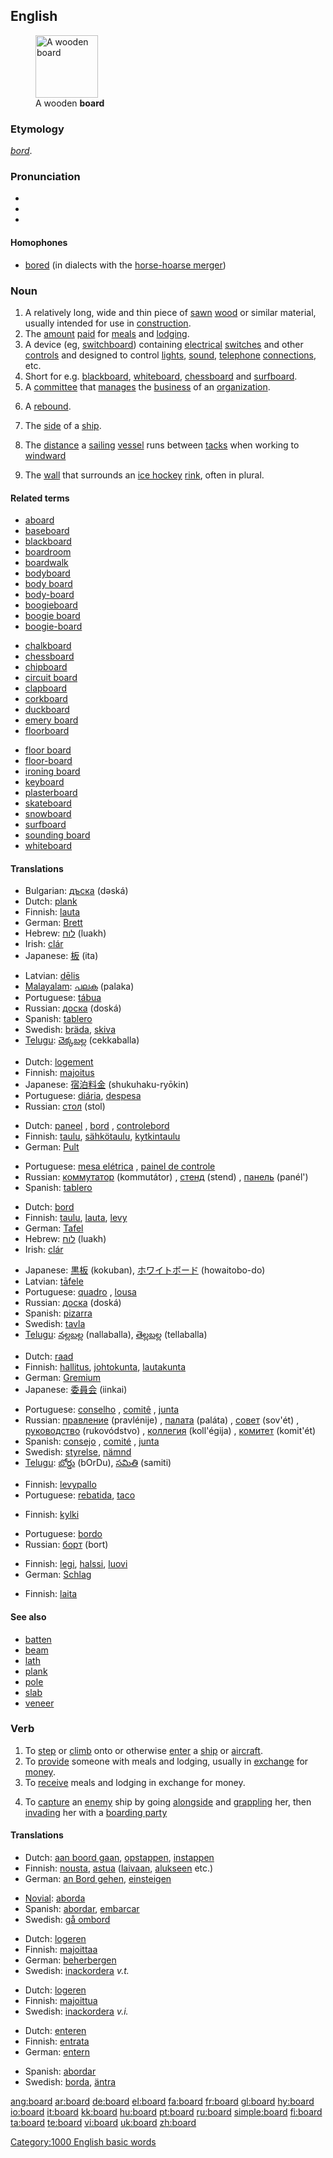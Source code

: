 {{wikipedia}}
==English==

{{rank|opposite|vast|isn't|974|board|associated|worse|safe}}
[[Image:board.agr.jpg|thumb|100px|A wooden '''board''']]

===Etymology===
{{OE.}} ''[[bord]]''.

===Pronunciation===
* {{audio|en-us-board.ogg|Audio US}}
* {{IPA|/bɔː(r)d/}}
* {{rhymes|ɔː(r)d}}

====Homophones====
* [[bored]] (in dialects with the [[w:English-language vowel changes before historic r#Horse-hoarse merger|horse-hoarse merger]])

===Noun===
{{en-noun}}

# A relatively long, wide and thin piece of [[saw|sawn]] [[wood]] or similar material, usually intended for use in [[construction]].
# The [[amount]] [[paid]] for [[meal]]s and [[lodging]].
# A device (eg, [[switchboard]]) containing [[electrical]] [[switch]]es and other [[control]]s and designed to control [[light]]s, [[sound]], [[telephone]] [[connection]]s, etc.
# Short for e.g. [[blackboard]], [[whiteboard]], [[chessboard]] and [[surfboard]].
# A [[committee]] that [[manage]]s the [[business]] of an [[organization]].
# {{context|basketball|colloquial}} A [[rebound]].
# {{nautical}} The [[side]] of a [[ship]].
# {{nautical}} The [[distance]] a [[sailing]] [[vessel]] runs between [[tack]]s when working to [[windward]]
# {{context|ice hockey}} The [[wall]] that surrounds an [[ice hockey]] [[rink]], often in plural.

====Related terms====
{{top3}}
*[[aboard]]
*[[baseboard]]
*[[blackboard]]
*[[boardroom]]
*[[boardwalk]]
*[[bodyboard]]
*[[body board]]
*[[body-board]]
*[[boogieboard]]
*[[boogie board]]
*[[boogie-board]]
{{mid3}}
*[[chalkboard]]
*[[chessboard]]
*[[chipboard]]
*[[circuit board]]
*[[clapboard]]
*[[corkboard]]
*[[duckboard]]
*[[emery board]]
*[[floorboard]]
{{mid3}}
*[[floor board]]
*[[floor-board]]
*[[ironing board]]
*[[keyboard]]
*[[plasterboard]]
*[[skateboard]]
*[[snowboard]]
*[[surfboard]]
*[[sounding board]]
*[[whiteboard]]
{{bottom}}

====Translations====
{{trans-top|piece of wood}}
*Bulgarian: [[дъска]] (dəská) {{f}}
*Dutch: [[plank]] {{f}}
*Finnish: [[lauta]]
*German: [[Brett]] {{n}}
*Hebrew: [[לוח]] (luakh) {{m}}
*Irish: [[clár]]
*Japanese: [[板]] (ita)
{{trans-mid}}
*Latvian: [[dēlis]] {{m}}
*[[Malayalam]]: [[പലക]] (palaka)
*Portuguese: [[tábua]]
*Russian: [[доска]] (doská) {{f}}
*Spanish: [[tablero]] {{m}}
*Swedish: [[bräda]], [[skiva]]
*[[Telugu]]: [[చెక్కబల్ల]] (cekkaballa)
{{trans-bottom}}

{{trans-top|amount paid for meals and lodging}}
*Dutch: [[logement]] {{n}}
*Finnish: [[majoitus]]
*Japanese: [[宿泊料金]] (shukuhaku-ryōkin)
*Portuguese: [[diária]], [[despesa]]
*Russian: [[стол]] (stol) {{m}}
{{trans-bottom}}

{{trans-top|device containing electrical switches}}
*Dutch: [[paneel]] {{n}}, [[bord]] {{n}}, [[controlebord]] {{n}}
*Finnish: [[taulu]], [[sähkötaulu]], [[kytkintaulu]]
*German: [[Pult]] {{n}}
{{trans-mid}}
*Portuguese: [[mesa elétrica]] {{f}}, [[painel de controle]] {{m}}
*Russian: [[коммутатор]] (kommutátor) {{m}}, [[стенд]] (stend) {{m}}, [[панель]] (panél') {{f}}
*Spanish: [[tablero]] {{m}}
{{trans-bottom}}

{{trans-top|blackboard, whiteboard etc}}
*Dutch: [[bord]] {{n}}
*Finnish: [[taulu]], [[lauta]], [[levy]]
*German: [[Tafel]] {{f}}
*Hebrew: [[לוח]] (luakh) {{m}}
*Irish: [[clár]]
{{trans-mid}}
*Japanese: [[黒板]] (kokuban), [[ホワイトボード]] (howaitobo-do)
*Latvian: [[tāfele]] {{f}}
*Portuguese: [[quadro]] {{m}}, [[lousa]] {{f}}
*Russian: [[доска]] (doská) {{f}}
*Spanish: [[pizarra]] {{f}}
*Swedish: [[tavla]]
*[[Telugu]]: [[నల్లబల్ల]] (nallaballa), [[తెల్లబల్ల]] (tellaballa)
{{trans-bottom}}

{{trans-top|committee}}
*Dutch: [[raad]] {{m}}
*Finnish: [[hallitus]], [[johtokunta]], [[lautakunta]]
*German: [[Gremium]] {{n}}
*Japanese: [[委員会]] (iinkai)
{{trans-mid}}
*Portuguese: [[conselho]] {{m}}, [[comitê]] {{m}}, [[junta]] {{f}}
*Russian: [[правление]] (pravlénije) {{n}}, [[палата]] (paláta) {{f}}, [[совет]] (sov'ét) {{m}}, [[руководство]] (rukovódstvo) {{n}}, [[коллегия]] (koll'égija) {{f}}, [[комитет]] (komit'ét) {{m}}
*Spanish: [[consejo]] {{m}}, [[comité]] {{m}}, [[junta]] {{f}}
*Swedish: [[styrelse]], [[nämnd]]
*[[Telugu]]: [[బోర్డు]] (bOrDu), [[సమితి]] (samiti)
{{trans-bottom}}

{{trans-top|basketball: a rebound}}
*Finnish: [[levypallo]]
*Portuguese: [[rebatida]], [[taco]]
{{trans-bottom}}

{{trans-top|side of a ship}}
*Finnish: [[kylki]]
{{trans-mid}}
*Portuguese: [[bordo]]
*Russian: [[борт]] (bort) {{m}}
{{trans-bottom}}

{{trans-top|nautical: a distance}}
*Finnish: [[legi]], [[halssi]], [[luovi]]
*German: [[Schlag]] {{m}}
{{trans-bottom}}

{{trans-top|wall surrounding ice hockey rink}}
*Finnish: [[laita]]
{{trans-bottom}}

====See also====
*[[batten]]
*[[beam]]
*[[lath]]
*[[plank]]
*[[pole]]
*[[slab]]
*[[veneer]]

===Verb===
{{en-verb}}

# To [[step]] or [[climb]] onto or otherwise [[enter]] a [[ship]] or [[aircraft]].
# To [[provide]] someone with meals and lodging, usually in [[exchange]] for [[money]].
# To [[receive]] meals and lodging in exchange for money.
# {{nautical}} To [[capture]] an [[enemy]] ship by going [[alongside]] and [[grappling]] her, then [[invading]] her with a [[boarding party]]

====Translations====
{{trans-top|to step or climb}}
*Dutch: [[aan boord gaan]], [[opstappen]], [[instappen]]
*Finnish: [[nousta]], [[astua]] ([[laiva]]an, [[alus|alukseen]] etc.)
*German: [[an Bord gehen]], [[einsteigen]]
{{trans-mid}}
*[[Novial]]: [[aborda]]
*Spanish: [[abordar]], [[embarcar]]
*Swedish: [[gå ombord]]
{{trans-bottom}}

{{trans-top|to provide someone with meals and lodging}}
*Dutch: [[logeren]]
*Finnish: [[majoittaa]]
*German: [[beherbergen]]
*Swedish: [[inackordera]] ''v.t.''
{{trans-bottom}}

{{trans-top|to receive meals and lodging in exchange for money}}
*Dutch: [[logeren]]
*Finnish: [[majoittua]]
*Swedish: [[inackordera]] ''v.i.''
{{trans-bottom}}

{{trans-top|nautical: to capture an enemy ship}}
*Dutch: [[enteren]]
*Finnish: [[entrata]]
*German: [[entern]]
{{trans-mid}}
*Spanish: [[abordar]]
*Swedish: [[borda]], [[äntra]]
{{trans-bottom}}

[[Category:1000 English basic words]]

[[ang:board]]
[[ar:board]]
[[de:board]]
[[el:board]]
[[fa:board]]
[[fr:board]]
[[gl:board]]
[[hy:board]]
[[io:board]]
[[it:board]]
[[kk:board]]
[[hu:board]]
[[pt:board]]
[[ru:board]]
[[simple:board]]
[[fi:board]]
[[ta:board]]
[[te:board]]
[[vi:board]]
[[uk:board]]
[[zh:board]]